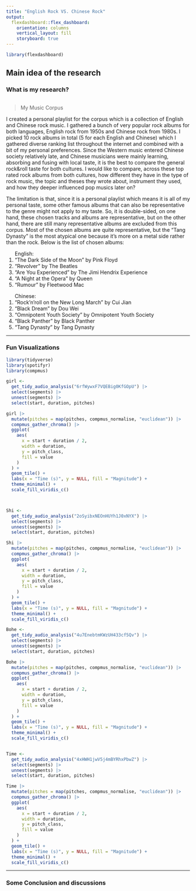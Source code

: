 ```yaml
---
title: "English Rock VS. Chinese Rock"
output: 
  flexdashboard::flex_dashboard:
    orientation: columns
    vertical_layout: fill
    storyboard: true
---
```


```r
library(flexdashboard)
```

Main idea of the research {data-width=650}
-----------------------------------------------------------------------

### What is my research?

```r

```
> My Music Corpus

<p>I created a personal playlist for the corpus which is a collection of English and Chinese rock music. I gathered a bunch of very popular rock albums for both languages, English rock from 1950s and Chinese rock from 1980s. I picked 10 rock albums in total (5 for each English and Chinese) which I gathered diverse ranking list throughout the internet and combined with a bit of my personal preferences. Since the Western music entered Chinese society relatively late, and Chinese musicians were mainly learning, absorbing and fusing with local taste, it is the best to compare the general rock&roll taste for both cultures. I would like to compare, across these top rated rock albums from both cultures, how different they have in the type of rock music, the topic and theses they  wrote about, instrument they used, and how they deeper influenced pop musics later on?</p>
<p>The limitation is that, since it is a personal playlist which means it is all of my personal taste, some other famous albums that can also be representative to the genre might not apply to my taste. So, it is double-sided, on one hand, these chosen tracks and albums are representative, but on the other hand, there are still many representative albums are excluded from this corpus. Most of the chosen albums are quite representative, but the “Tang Dynasty” is the most atypical one because it’s more on a metal side rather than the rock. Below is the list of chosen albums:</p>

<p>
<ol>English:
<li> “The Dark Side of the Moon” by Pink Floyd </li>
<li> “Revolver” by The Beatles </li>
<li> “Are You Experienced” by The Jimi Hendrix Experience </li>
<li> “A Night at the Opera” by Queen </li>
<li> “Rumour” by Fleetwood Mac </li>
</ol>
</p>

<p>
<ol>Chinese:
<li> “Rock’n’roll on the New Long March” by Cui Jian </li>
<li> “Black Dream” by Dou Wei </li>
<li> “Omnipotent Youth Society” by Omnipotent Youth Society </li>
<li> “Black Panther” by Black Panther </li>
<li> “Tang Dynasty” by Tang Dynasty</li>
</ol>
</p>

-----------------------------------------------------------------------

### Fun Visualizations

```r
library(tidyverse)
library(spotifyr)
library(compmus)

girl <-
  get_tidy_audio_analysis("6rfWywxF7VQEBig0KfGOpU") |>
  select(segments) |>
  unnest(segments) |>
  select(start, duration, pitches)

girl |>
  mutate(pitches = map(pitches, compmus_normalise, "euclidean")) |>
  compmus_gather_chroma() |> 
  ggplot(
    aes(
      x = start + duration / 2,
      width = duration,
      y = pitch_class,
      fill = value
    )
  ) +
  geom_tile() +
  labs(x = "Time (s)", y = NULL, fill = "Magnitude") +
  theme_minimal() +
  scale_fill_viridis_c()



Shi <-
  get_tidy_audio_analysis("2oSyibxNEOnHUYh1J0xNYX") |>
  select(segments) |>
  unnest(segments) |>
  select(start, duration, pitches)

Shi |>
  mutate(pitches = map(pitches, compmus_normalise, "euclidean")) |>
  compmus_gather_chroma() |> 
  ggplot(
    aes(
      x = start + duration / 2,
      width = duration,
      y = pitch_class,
      fill = value
    )
  ) +
  geom_tile() +
  labs(x = "Time (s)", y = NULL, fill = "Magnitude") +
  theme_minimal() +
  scale_fill_viridis_c()

Bohe <-
  get_tidy_audio_analysis("4u7EnebtmKWzUH433cf5Qv") |>
  select(segments) |>
  unnest(segments) |>
  select(start, duration, pitches)

Bohe |>
  mutate(pitches = map(pitches, compmus_normalise, "euclidean")) |>
  compmus_gather_chroma() |> 
  ggplot(
    aes(
      x = start + duration / 2,
      width = duration,
      y = pitch_class,
      fill = value
    )
  ) +
  geom_tile() +
  labs(x = "Time (s)", y = NULL, fill = "Magnitude") +
  theme_minimal() +
  scale_fill_viridis_c()


Time <-
  get_tidy_audio_analysis("4xHWH1jwV5j4mBYRhxPbwZ") |>
  select(segments) |>
  unnest(segments) |>
  select(start, duration, pitches)

Time |>
  mutate(pitches = map(pitches, compmus_normalise, "euclidean")) |>
  compmus_gather_chroma() |> 
  ggplot(
    aes(
      x = start + duration / 2,
      width = duration,
      y = pitch_class,
      fill = value
    )
  ) +
  geom_tile() +
  labs(x = "Time (s)", y = NULL, fill = "Magnitude") +
  theme_minimal() +
  scale_fill_viridis_c()

```

***

### Some Conclusion and discussions

```r

```

